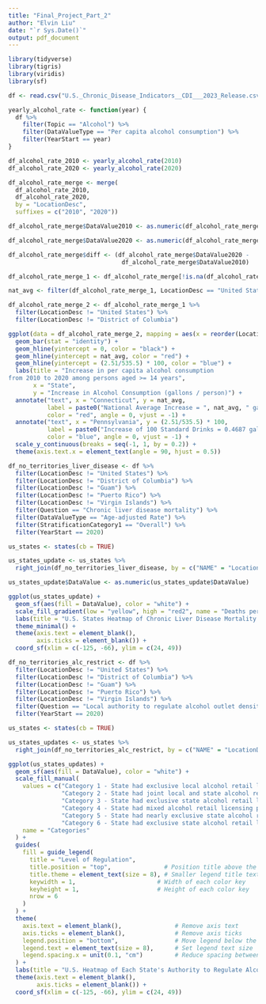 ```yaml
---
title: "Final_Project_Part_2"
author: "Elvin Liu"
date: "`r Sys.Date()`"
output: pdf_document
---
```


```r
library(tidyverse)
library(tigris)
library(viridis)
library(sf)
```

```r
df <- read.csv("U.S._Chronic_Disease_Indicators__CDI___2023_Release.csv")

yearly_alcohol_rate <- function(year) {
  df %>%
    filter(Topic == "Alcohol") %>%
    filter(DataValueType == "Per capita alcohol consumption") %>%
    filter(YearStart == year)
}

df_alcohol_rate_2010 <- yearly_alcohol_rate(2010)
df_alcohol_rate_2020 <- yearly_alcohol_rate(2020)

df_alcohol_rate_merge <- merge(
  df_alcohol_rate_2010,
  df_alcohol_rate_2020,
  by = "LocationDesc",
  suffixes = c("2010", "2020"))

df_alcohol_rate_merge$DataValue2010 <- as.numeric(df_alcohol_rate_merge$DataValue2010)

df_alcohol_rate_merge$DataValue2020 <- as.numeric(df_alcohol_rate_merge$DataValue2020)

df_alcohol_rate_merge$diff <- (df_alcohol_rate_merge$DataValue2020 -
                                df_alcohol_rate_merge$DataValue2010)

df_alcohol_rate_merge_1 <- df_alcohol_rate_merge[!is.na(df_alcohol_rate_merge$diff), ]

nat_avg <- filter(df_alcohol_rate_merge_1, LocationDesc == "United States")$diff

df_alcohol_rate_merge_2 <- df_alcohol_rate_merge_1 %>% 
  filter(LocationDesc != "United States") %>% 
  filter(LocationDesc != "District of Columbia")

ggplot(data = df_alcohol_rate_merge_2, mapping = aes(x = reorder(LocationDesc, diff), y = diff)) +
  geom_bar(stat = "identity") +
  geom_hline(yintercept = 0, color = "black") +
  geom_hline(yintercept = nat_avg, color = "red") +
  geom_hline(yintercept = (2.51/535.5) * 100, color = "blue") +
  labs(title = "Increase in per capita alcohol consumption
from 2010 to 2020 among persons aged >= 14 years",
       x = "State",
       y = "Increase in Alcohol Consumption (gallons / person)") +
  annotate("text", x = "Connecticut", y = nat_avg,
           label = paste0("National Average Increase = ", nat_avg, " gallons per person"),
           color = "red", angle = 0, vjust = -1) +
  annotate("text", x = "Pennsylvania", y = (2.51/535.5) * 100,
           label = paste0("Increase of 100 Standard Drinks = 0.4687 gallons per person"),
           color = "blue", angle = 0, vjust = -1) +  
  scale_y_continuous(breaks = seq(-1, 1, by = 0.2)) +
  theme(axis.text.x = element_text(angle = 90, hjust = 0.5))
```

```r
df_no_territories_liver_disease <- df %>% 
  filter(LocationDesc != "United States") %>% 
  filter(LocationDesc != "District of Columbia") %>% 
  filter(LocationDesc != "Guam") %>% 
  filter(LocationDesc != "Puerto Rico") %>% 
  filter(LocationDesc != "Virgin Islands") %>% 
  filter(Question == "Chronic liver disease mortality") %>% 
  filter(DataValueType == "Age-adjusted Rate") %>% 
  filter(StratificationCategory1 == "Overall") %>% 
  filter(YearStart == 2020)

us_states <- states(cb = TRUE)

us_states_update <- us_states %>%
  right_join(df_no_territories_liver_disease, by = c("NAME" = "LocationDesc"))

us_states_update$DataValue <- as.numeric(us_states_update$DataValue)

ggplot(us_states_update) +
  geom_sf(aes(fill = DataValue), color = "white") +
  scale_fill_gradient(low = "yellow", high = "red2", name = "Deaths per 100,000") +
  labs(title = "U.S. States Heatmap of Chronic Liver Disease Mortality in 2020", subtitle = "Excluding U.S. Territories") +
  theme_minimal() +
  theme(axis.text = element_blank(),
        axis.ticks = element_blank()) +
  coord_sf(xlim = c(-125, -66), ylim = c(24, 49))
```

```r
df_no_territories_alc_restrict <- df %>% 
  filter(LocationDesc != "United States") %>% 
  filter(LocationDesc != "District of Columbia") %>% 
  filter(LocationDesc != "Guam") %>% 
  filter(LocationDesc != "Puerto Rico") %>% 
  filter(LocationDesc != "Virgin Islands") %>% 
  filter(Question == "Local authority to regulate alcohol outlet density") %>% 
  filter(YearStart == 2020)

us_states <- states(cb = TRUE)

us_states_updates <- us_states %>%
  right_join(df_no_territories_alc_restrict, by = c("NAME" = "LocationDesc"))

ggplot(us_states_updates) +
  geom_sf(aes(fill = DataValue), color = "white") +
  scale_fill_manual(
    values = c("Category 1 - State had exclusive local alcohol retail licensing" = "yellow1",
               "Category 2 - State had joint local and state alcohol retail licensing" = "yellow3",
               "Category 3 - State had exclusive state alcohol retail licensing but with local zoning authority" = "orange1",
               "Category 4 - State had mixed alcohol retail licensing policies" = "orange3",
               "Category 5 - State had nearly exclusive state alcohol retail licensing" = "red1",
               "Category 6 - State had exclusive state alcohol retail licensing" = "red4"),
    name = "Categories"
  ) + 
  guides(
    fill = guide_legend(
      title = "Level of Regulation",
      title.position = "top",               # Position title above the legend items
      title.theme = element_text(size = 8), # Smaller legend title text
      keywidth = 1,                       # Width of each color key
      keyheight = 1,                      # Height of each color key
      nrow = 6
    )
  ) +
  theme(
    axis.text = element_blank(),               # Remove axis text
    axis.ticks = element_blank(),              # Remove axis ticks
    legend.position = "bottom",                # Move legend below the plot
    legend.text = element_text(size = 8),      # Set legend text size
    legend.spacing.x = unit(0.1, "cm")         # Reduce spacing between legend items
  ) +
  labs(title = "U.S. Heatmap of Each State's Authority to Regulate Alcohol in 2020") +
  theme(axis.text = element_blank(),
        axis.ticks = element_blank()) +
  coord_sf(xlim = c(-125, -66), ylim = c(24, 49))
```